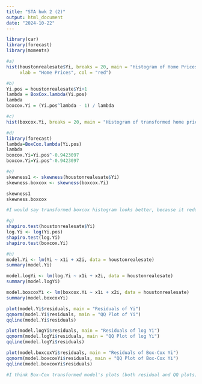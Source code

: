 ```yaml
---
title: "STA hwk 2 (2)"
output: html_document
date: "2024-10-22"
---
```


```r
library(car)
library(forecast)
library(moments)

#a)
hist(houstonrealesate$Yi, breaks = 20, main = "Histogram of Home Prices ",
     xlab = "Home Prices", col = "red")
```



```r
#b)
Yi.pos = houstonrealesate$Yi+1
lambda = BoxCox.lambda(Yi.pos)
lambda
boxcox.Yi = (Yi.pos^lambda - 1) / lambda


```


```r
#c)
hist(boxcox.Yi, breaks = 20, main = "Histogram of transformed home prices", xlab = "transformed home prices", col = "blue")

```

```r
#d)
library(forecast)
lambda=BoxCox.lambda(Yi.pos)
lambda
boxcox.Yi=Yi.pos^-0.9423097
boxcox.Yi=Yi.pos^-0.9423097
```

```r
#e)
skewness1 <- skewness(houstonrealesate$Yi)
skewness.boxcox <- skewness(boxcox.Yi)

skewness1
skewness.boxcox

#I would say transformed boxcox histogram looks better, because it reduces the skewness and makes the data distribution closer to normal. Although the transformation doesn't perfectly normalize the data, it is a significant improvement over the original

```

```r
#g)
shapiro.test(houstonrealesate$Yi)
log.Yi <- log(Yi.pos)
shapiro.test(log.Yi)
shapiro.test(boxcox.Yi)

```

```r
#h)
model.Yi <- lm(Yi ~ x1i + x2i, data = houstonrealesate)
summary(model.Yi)

model.logYi <- lm(log.Yi ~ x1i + x2i, data = houstonrealesate)
summary(model.logYi)

model.boxcoxYi <- lm(boxcox.Yi ~ x1i + x2i, data = houstonrealesate)
summary(model.boxcoxYi)

plot(model.Yi$residuals, main = "Residuals of Yi")
qqnorm(model.Yi$residuals, main = "QQ Plot of Yi")
qqline(model.Yi$residuals)

plot(model.logYi$residuals, main = "Residuals of log Yi")
qqnorm(model.logYi$residuals, main = "QQ Plot of log Yi")
qqline(model.logYi$residuals)

plot(model.boxcoxYi$residuals, main = "Residuals of Box-Cox Yi")
qqnorm(model.boxcoxYi$residuals, main = "QQ Plot of Box-Cox Yi")
qqline(model.boxcoxYi$residuals)

#I think Box-Cox transformed model's plots (both residual and QQ plots) are likely to be the best. Because the transformation seems right for skewness, resulting in more normally distributed residuals and a more appropriate model fit. Thus, Box-Cox transformation should be the best model for h) as it addresses non-linearity better than the original or log-transformed one.
```

```r

```